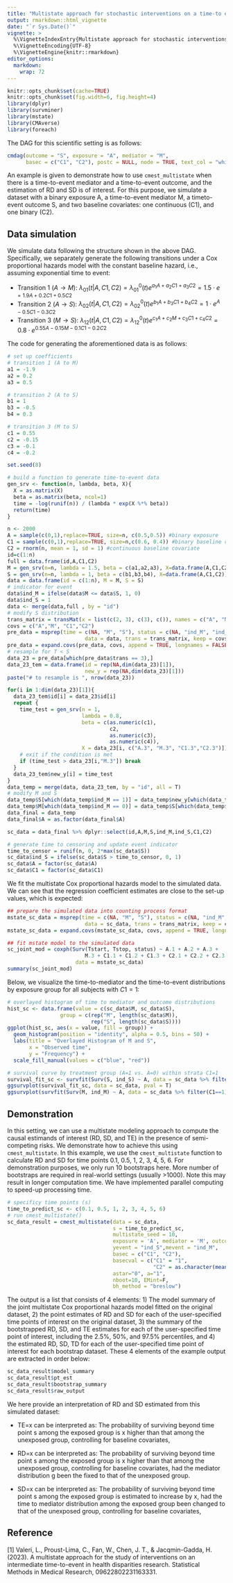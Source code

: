 ```yaml
---
title: "Multistate approach for stochastic interventions on a time-to event mediator in the presence of competing risks"
output: rmarkdown::html_vignette
date: "`r Sys.Date()`"
vignette: >
  %\VignetteIndexEntry{Multistate approach for stochastic interventions on a time-to event mediator in the presence of competing risks}
  %\VignetteEncoding{UTF-8}
  %\VignetteEngine{knitr::rmarkdown}
editor_options: 
  markdown: 
    wrap: 72
---
```


```r
knitr::opts_chunk$set(cache=TRUE)
knitr::opts_chunk$set(fig.width=6, fig.height=4)
library(dplyr)
library(survminer)
library(mstate)
library(CMAverse)
library(foreach)
```

The DAG for this scientific setting is as follows:

```r
cmdag(outcome = "S", exposure = "A", mediator = "M",
      basec = c("C1", "C2"), postc = NULL, node = TRUE, text_col = "white")
```

An example is given to demonstrate how to use `cmest_multistate` when there is a
time-to-event mediator and a time-to-event outcome, and the estimation
of RD and SD is of interest. For this purpose, we simulate a dataset
with a binary exposure A, a time-to-event mediator M, a timeto-event
outcome S, and two baseline covariates: one continuous (C1), and one
binary (C2).

## Data simulation

We simulate data following the structure shown in the above DAG.
Specifically, we separately generate the following transitions under a
Cox proportional hazards model with the constant baseline hazard, i.e.,
assuming exponential time to event:

-   Transition 1 ($A \rightarrow M$):
    $\lambda_{01}(t|A,C1,C2) = \lambda_{01}^0(t)e^{a_1A+a_2C1+a_3C2} = 1.5 \cdot e^{=1.9A+0.2C1+0.5C2}$
-   Transition 2 ($A \rightarrow S$):
    $\lambda_{02}(t|A,C1,C2) = \lambda_{02}^0(t)e^{b_1A+b_3C1+b_4C2} = 1 \cdot e^{A-0.5C1-0.3C2}$
-   Transition 3 ($M \rightarrow S$):
    $\lambda_{12}(t|A,C1,C2) = \lambda_{12}^0(t)e^{c_1A+c_2M+c_3C1+c_4C2} = 0.8 \cdot e^{0.55A-0.15M -0.1C1-0.2C2}$

The code for generating the aforementioned data is as follows:

```r
# set up coefficients 
# transition 1 (A to M)
a1 = -1.9 
a2 = 0.2 
a3 = 0.5 

# transition 2 (A to S)
b1 = 1 
b3 = -0.5
b4 = 0.3

# transition 3 (M to S)
c1 = 0.55
c2 = -0.15 
c3 = -0.1 
c4 = -0.2 

set.seed(8) 

# build a function to generate time-to-event data
gen_srv <- function(n, lambda, beta, X){
  X = as.matrix(X)
  beta = as.matrix(beta, ncol=1)
  time = -log(runif(n)) / (lambda * exp(X %*% beta)) 
  return(time)
}

n <- 2000 
A = sample(c(0,1),replace=TRUE, size=n, c(0.5,0.5)) #binary exposure
C1 = sample(c(0,1),replace=TRUE, size=n,c(0.6, 0.4)) #binary baseline covariate
C2 = rnorm(n, mean = 1, sd = 1) #continuous baseline covariate
id=c(1:n)
full = data.frame(id,A,C1,C2)
M = gen_srv(n=n, lambda = 1.5, beta = c(a1,a2,a3), X=data.frame(A,C1,C2)) #time to event mediator
S = gen_srv(n=n, lambda = 1, beta = c(b1,b3,b4), X=data.frame(A,C1,C2)) #time to event outcome
data = data.frame(id = c(1:n), M = M, S = S)
# indicator for event
data$ind_M = ifelse(data$M <= data$S, 1, 0)
data$ind_S = 1
data <- merge(data,full , by = "id")
# modify S distribution
trans_matrix = transMat(x = list(c(2, 3), c(3), c()), names = c("A", "M", "S"))
covs = c("A","M", "C1","C2")
pre_data = msprep(time = c(NA, "M", "S"), status = c(NA, "ind_M", "ind_S"),
                         data = data, trans = trans_matrix, keep = covs)
pre_data = expand.covs(pre_data, covs, append = TRUE, longnames = FALSE)
# resample for T < S
data_23 = pre_data[which(pre_data$trans == 3),]
data_23_tem = data.frame(id = rep(NA,dim(data_23)[1]),
                         new_y = rep(NA,dim(data_23)[1]))
paste("# to resample is ", nrow(data_23))

for(i in 1:dim(data_23)[1]){
  data_23_tem$id[i] = data_23$id[i]
  repeat {
    time_test = gen_srv(n = 1, 
                        lambda = 0.8,
                        beta = c(as.numeric(c1),
                                 c2,
                                 as.numeric(c3),
                                 as.numeric(c4)), 
                        X = data_23[i, c("A.3", "M.3", "C1.3","C2.3")])
    # exit if the condition is met
    if (time_test > data_23[i,"M.3"]) break
  }
  data_23_tem$new_y[i] = time_test
}
data_temp = merge(data, data_23_tem, by = "id", all = T)
# modify M and S
data_temp$S[which(data_temp$ind_M == 1)] = data_temp$new_y[which(data_temp$ind_M == 1)]
data_temp$M[which(data_temp$ind_M == 0)] = data_temp$S[which(data_temp$ind_M == 0)]
data_final = data_temp
data_final$A = as.factor(data_final$A) 

sc_data = data_final %>% dplyr::select(id,A,M,S,ind_M,ind_S,C1,C2)

# generate time to censoring and update event indicator
time_to_censor = runif(n, 0, 2*max(sc_data$S))
sc_data$ind_S = ifelse(sc_data$S > time_to_censor, 0, 1)
sc_data$A = factor(sc_data$A)
sc_data$C1 = factor(sc_data$C1)

```

We fit the multistate Cox proportional hazards model to the simulated
data. We can see that the regression coefficient estimates are close to
the set-up values, which is expected:

```r
## prepare the simulated data into counting process format
mstate_sc_data = msprep(time = c(NA, "M", "S"), status = c(NA, "ind_M", "ind_S"),
                         data = sc_data, trans = trans_matrix, keep = covs)
mstate_sc_data = expand.covs(mstate_sc_data, covs, append = TRUE, longnames = FALSE)

## fit mstate model to the simulated data
sc_joint_mod = coxph(Surv(Tstart, Tstop, status) ~ A.1 + A.2 + A.3 +
                         M.3 + C1.1 + C1.2 + C1.3 + C2.1 + C2.2 + C2.3 + strata(trans),
                      data = mstate_sc_data)
summary(sc_joint_mod)
```

Below, we visualize the time-to-mediator and the time-to-event
distributions by exposure group for all subjects with $C1=1$:

```r
# overlayed histogram of time to mediator and outcome distributions
hist_sc <- data.frame(value = c(sc_data$M, sc_data$S),
                 group = c(rep("M", length(sc_data$M)),
                           rep("S", length(sc_data$S))))
ggplot(hist_sc, aes(x = value, fill = group)) +
  geom_histogram(position = "identity", alpha = 0.5, bins = 50) +
  labs(title = "Overlayed Histogram of M and S",
       x = "Observed time",
       y = "Frequency") +
  scale_fill_manual(values = c("blue", "red"))

# survival curve by treatment group (A=1 vs. A=0) within strata C1=1
survival_fit_sc <- survfit(Surv(S, ind_S) ~ A, data = sc_data %>% filter(C1==1))
ggsurvplot(survival_fit_sc, data = sc_data, pval = T)
ggsurvplot(survfit(Surv(M, ind_M) ~ A, data = sc_data %>% filter(C1==1)), data = sc_data, pval = T)
```

## Demonstration

In this setting, we can use a multistate modeling approach to compute
the causal estimands of interest (RD, SD, and TE) in the presence of
semi-competing risks. We demonstrate how to achieve this using `cmest_multistate`.
In this example, we use the `cmest_multistate` function to calculate RD and SD for
time points 0.1, 0.5, 1, 2, 3, 4, 5, 6. For demonstration purposes, we
only run 10 bootstraps here. More number of bootstraps are required in
real-world settings (usually \>1000). Note this may result in longer
computation time. We have implemented parallel computing to speed-up
processing time.

```r
# specificy time points (s)
time_to_predict_sc <- c(0.1, 0.5, 1, 2, 3, 4, 5, 6)
# run cmest_multistate()
sc_data_result = cmest_multistate(data = sc_data, 
                                  s = time_to_predict_sc,
                                  multistate_seed = 10,
                                  exposure = 'A', mediator = 'M', outcome = 'S',
                                  yevent = "ind_S",mevent = "ind_M",
                                  basec = c("C1", "C2"),
                                  basecval = c("C1" = "1", 
                                               "C2" = as.character(mean(sc_data$C2))),
                                  astar="0", a="1", 
                                  nboot=10, EMint=F, 
                                  bh_method = "breslow")   

```

The output is a list that consists of 4 elements: 1) The model summary
of the joint multistate Cox proportional hazards model fitted on the
original dataset, 2) the point estimates of RD and SD for each of the
user-specified time points of interest on the original dataset, 3) the
summary of the bootstrapped RD, SD, and TE estimates for each of the
user-specified time point of interest, including the 2.5%, 50%, and
97.5% percentiles, and 4) the estimated RD, SD, TD for each of the
user-specified time point of interest for each bootstrap dataset. These
4 elements of the example output are extracted in order below:

```r
sc_data_result$model_summary
sc_data_result$pt_est
sc_data_result$bootstrap_summary
sc_data_result$raw_output
```

We here provide an interpretation of RD and SD estimated from this simulated dataset:

-   TE=x can be interpreted as: The probability of surviving beyond time
    point s among the exposed group is x higher than that among the
    unexposed group, controlling for baseline covariates,

-   RD=x can be interpreted as: The probability of surviving beyond time
    point s among the exposed group is x higher than that among the
    unexposed group, controlling for baseline covariates, had the
    mediator distribution g been the fixed to that of the unexposed
    group.

-   SD=x can be interpreted as: The probability of surviving beyond time
    point s among the exposed group is estimated to increase by x, had
    the time to mediator distribution among the exposed group been
    changed to that of the unexposed group, controlling for baseline
    covariates,

## Reference

[1] Valeri, L., Proust-Lima, C., Fan, W., Chen, J. T., & Jacqmin-Gadda,
H. (2023). A multistate approach for the study of interventions on an
intermediate time-to-event in health disparities research. Statistical
Methods in Medical Research, 09622802231163331.
